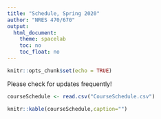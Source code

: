```yaml
---
title: "Schedule, Spring 2020"
author: "NRES 470/670"
output: 
  html_document: 
    theme: spacelab
    toc: no
    toc_float: no
---
```


```r
knitr::opts_chunk$set(echo = TRUE)
```

Please check for updates frequently!

```r
courseSchedule <- read.csv("CourseSchedule.csv")
```

```r
knitr::kable(courseSchedule,caption="")

```
